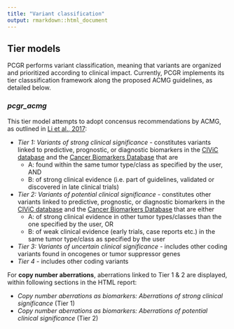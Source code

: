 ```yaml
---
title: "Variant classification"
output: rmarkdown::html_document
---
```


## Tier models

PCGR performs variant classification, meaning that variants are organized and prioritized according to clinical impact. Currently, PCGR implements its tier classsification framework along the proposed ACMG guidelines, as detailed below.

### *pcgr_acmg*

This tier model attempts to adopt concensus recommendations by ACMG, as outlined in [Li et al., 2017](https://www.ncbi.nlm.nih.gov/pmc/articles/PMC5707196/):

 - *Tier 1: Variants of strong clinical significance* - constitutes variants linked to predictive, prognostic, or diagnostic biomarkers in the [CIViC database](http://civic.genome.wustl.edu) and the [Cancer Biomarkers Database](https://www.cancergenomeinterpreter.org/biomarkers) that are
	 - A: found within the same tumor type/class as specified by the user, AND
	 - B: of strong clinical evidence (i.e. part of guidelines, validated or discovered in late clinical trials)
 - *Tier 2: Variants of potential clinical significance* - constitutes other variants linked to predictive, prognostic, or diagnostic biomarkers in the [CIViC database](http://civic.genome.wustl.edu) and the [Cancer Biomarkers Database](https://www.cancergenomeinterpreter.org/biomarkers) that are either
	 - A: of strong clinical evidence in other tumor types/classes than the one specified by the user, OR
	 - B: of weak clinical evidence (early trials, case reports etc.) in the same tumor type/class as specified by the user
 - *Tier 3: Variants of uncertain clinical significance* - includes other coding variants found in oncogenes or tumor suppressor genes
 - *Tier 4* - includes other coding variants

 For **copy number aberrations**, aberrations linked to Tier 1 & 2 are displayed, within following sections in the HTML report:

  * *Copy number aberrations as biomarkers: Aberrations of strong clinical significance* (Tier 1)
  * *Copy number aberrations as biomarkers: Aberrations of potential clinical significance* (Tier 2)
